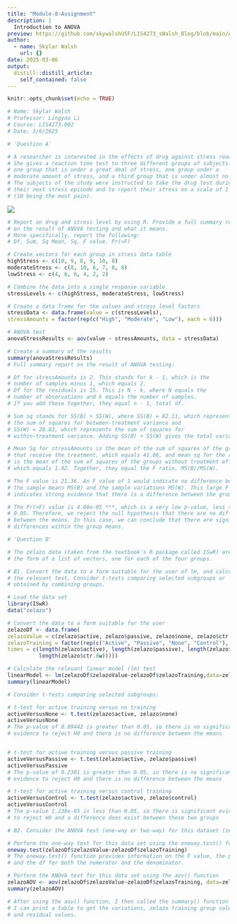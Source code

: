 ```yaml
---
title: "Module-8-Assignment"
description: |
  Introduction to ANOVA
preview: https://github.com/skywalshUSF/LIS4273_sWalsh_Blog/blob/main/ANOVA.png?raw=true
author:
  - name: Skylar Walsh
    url: {}
date: 2025-03-06
output:
  distill::distill_article:
    self_contained: false
---
```



```r
knitr::opts_chunk$set(echo = TRUE)
```
```r
# Name: Skylar Walsh
# Professor: Lingyao Li
# Course: LIS4273.002
# Date: 3/6/2025

# 'Question A'

# A researcher is interested in the effects of drug against stress reactions. 
# She gives a reaction time test to three different groups of subjects: 
# one group that is under a great deal of stress, one group under a 
# moderate amount of stress, and a third group that is under almost no stress. 
# The subjects of the study were instructed to take the drug test during 
# their next stress episode and to report their stress on a scale of 1 to 10 
# (10 being the most pain).
```
<img src="https://github.com/skywalshUSF/LIS4273_sWalsh_Blog/blob/main/_posts/2025-03-06-module-8-assignment/table1.png?raw=true"/>
```r
# Report on drug and stress level by using R. Provide a full summary report 
# on the result of ANOVA testing and what it means.
# More specifically, report the following: 
# Df, Sum, Sq Mean, Sq, F value, Pr(>F)

# Create vectors for each group in stress data table
highStress <- c(10, 9, 8, 9, 10, 8)
moderateStress <- c(8, 10, 6, 7, 8, 8)
lowStress <- c(4, 6, 6, 4, 2, 2)

# Combine the data into a single response variable
stressLevels <- c(highStress, moderateStress, lowStress)

# Create a data frame for the values and stress level factors
stressData <- data.frame(value = c(stressLevels),
stressAmounts = factor(rep(c("High", "Moderate", "Low"), each = 6)))

# ANOVA test
anovaStressResults <- aov(value ~ stressAmounts, data = stressData)

# Create a summary of the results
summary(anovaStressResults)
# Full summary report on the result of ANOVA testing:

# Df for stressAmounts is 2. This stands for k - 1, which is the
# number of samples minus 1, which equals 2.
# Df for the residuals is 15. This is N - k, where N equals the
# number of observations and k equals the number of samples.
# If you add these together, they equal n - 1, total df.

# Sum sq stands for SS(B) + SS(W), where SS(B) = 82.11, which represents
# the sum of squares for between-treatment variance and 
# SS(W) = 28.83, which represents the sum of squares for
# within-treatment variance. Adding SS(B) + SS(W) gives the total variability.

# Mean Sq for stressAmounts is the mean of the sum of squares of the groups 
# that receive the treatment, which equals 41.06, and mean sq for the residuals
# is the mean of the sum of squares of the groups without treatment effects,
# which equals 1.92. Together, they equal the F ratio, MS(B)/MS(W).

# The F value is 21.36. An F value of 1 would indicate no difference between
# the sample means MS(B) and the sample variations MS(W). This large F value
# indicates strong evidence that there is a difference between the group means.

# The Pr(>F) value is 4.08e-05 ***, which is a very low p-value, less than
# 0.05. Therefore, we reject the null hypothesis that there are no differences
# between the means. In this case, we can conclude that there are significant
# differences within the group means.

# 'Question B'

# The zelazo data (taken from the textbook's R package called ISwR) are in 
# the form of a list of vectors, one for each of the four groups.

# B1. Convert the data to a form suitable for the user of lm, and calculate 
# the relevant test. Consider t-tests comparing selected subgroups or 
# obtained by combining groups.

# Load the data set
library(ISwR)
data("zelazo")

# Convert the data to a form suitable for the user
zelazoDf <- data.frame(
zelazoValue = c(zelazo$active, zelazo$passive, zelazo$none, zelazo$ctr.8w),
zelazoTraining = factor(rep(c("Active", "Passive", "None", "Control"),
times = c(length(zelazo$active), length(zelazo$passive), length(zelazo$none),
          length(zelazo$ctr.8w)))))

# Calculate the relevant linear model (lm) test
linearModel <- lm(zelazoDf$zelazoValue~zelazoDf$zelazoTraining,data=zelazoDf)
summary(linearModel)

# Consider t-tests comparing selected subgroups:

# t-test for active training versus no training
activeVersusNone <- t.test(zelazo$active, zelazo$none)
activeVersusNone
# The p-value of 0.09442 is greater than 0.05, so there is no significant
# evidence to reject H0 and there is no difference between the means


# t-test for active training versus passive training
activeVersusPassive <- t.test(zelazo$active, zelazo$passive)
activeVersusPassive
# The p-value of 0.2301 is greater than 0.05, so there is no significant
# evidence to reject H0 and there is no difference between the means

# t-test for active training versus control training
activeVersusControl <- t.test(zelazo$active, zelazo$control)
activeVersusControl
# The p-value 1.238e-05 is less than 0.05, so there is significant evidence
# to reject H0 and a difference does exist between these two groups

# B2. Consider the ANOVA test (one-way or two-way) for this dataset (zelazo)

# Perform the one-way test for this data set using the oneway.test() function
oneway.test(zelazoDf$zelazoValue~zelazoDf$zelazoTraining)
# The oneway.test() function provides information on the F value, the p-value,
# and the df for both the numerator and the denominator.

# Perform the ANOVA test for this data set using the aov() function
zelazoAOV <- aov(zelazoDf$zelazoValue~zelazoDf$zelazoTraining, data=zelazoDf)
summary(zelazoAOV)

# After using the aov() function, I then called the summary() function so that
# I can print a table to get the variations, zelazo training group values, 
# and residual values.


```


